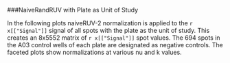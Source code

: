 
###NaiveRandRUV with Plate as Unit of Study

In the following plots naiveRUV-2 normalization is applied to the `r x[["Signal"]]` signal of all spots with the plate as the unit of study. This creates an 8x5552 matrix of `r x[["Signal"]]` spot values. The 694 spots in the A03 control wells of each plate are designated as negative controls. The faceted plots show normalizations at various nu and k values.